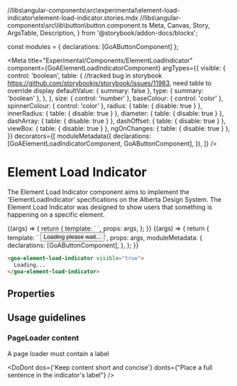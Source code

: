//libs\angular-components\src\experimental\element-load-indicator\element-load-indicator.stories.mdx
//libs\angular-components\src\lib\button\button.component.ts
  Meta,
  Canvas,
  Story,
  ArgsTable,
  Description,
} from '@storybook/addon-docs/blocks';

const modules = {
declarations: [GoAButtonComponent]
};

<Meta
  title="Experimental/Components/ElementLoadIndicator"
  component={GoAElementLoadIndicatorComponent}
  argTypes={{
    visible: {
      control: 'boolean',
      table: {
        //tracked bug in storybook https://github.com/storybookjs/storybook/issues/11983, need table to override display
        defaultValue: { summary: false },
        type: { summary: 'boolean' },
      },
    },
    size: { control: 'number' },
    baseColour: { control: 'color' },
    spinnerColour: { control: 'color' },
    radius: { table: { disable: true } },
    innerRadius: { table: { disable: true } },
    diameter: { table: { disable: true } },
    dashArray: { table: { disable: true } },
    dashOffset: { table: { disable: true } },
    viewBox: { table: { disable: true } },
    ngOnChanges: { table: { disable: true } },
  }}
  decorators={[
    moduleMetadata({
      declarations: [GoAElementLoadIndicatorComponent, GoAButtonComponent],
    }),
  ]}
/>

# Element Load Indicator

The Element Load Indicator component aims to implement the 'ElementLoadIndicator' specifications on the Alberta Design System.
The Element Load Indicator was designed to show users that something is happening on a specific element.

<Canvas>
  <Story
    name="Basic"
    height={300}
    args={{
      visible: true,
      size: '50',
      baseColour: '#c8eef9',
      spinnerColour: '#0070c4',
    }}
    parameters={{
      design: {},
    }}
  >
    {(args) => {
      return {
        template: `
        <goa-element-load-indicator [visible]="visible" [size]="size" [baseColour]="baseColour" [spinnerColour]="spinnerColour">
                </goa-element-load-indicator>`,
        props: args,
      };
    }}
  </Story>
</Canvas>

<Canvas>
  <Story
    name="ElementLoader"
    height={300}
    args={{
      visible: true,
      size: '15',
      baseColour: '#0070c4',
      spinnerColour: '#c8eef9',
    }}
    parameters={{
      design: {},
    }}
  >
    {(args) => {
      return {
        template: `
        <button goa-button>
          <div style="float: left">Loading please wait...</div>
          <div style="float: left"><goa-element-load-indicator [visible]="visible" [size]="size" [baseColour]="baseColour" [spinnerColour]="spinnerColour">
          </goa-element-load-indicator></div>
        </button>`,
        props: args,
        moduleMetadata: {
          declarations: [GoAButtonComponent],
        },
      };
    }}
  </Story>
</Canvas>

```html
<goa-element-load-indicator visible="true">
  Loading...
</goa-element-load-indicator>
```

## Properties

<Description of={GoAElementLoadIndicatorComponent} />
<ArgsTable of={GoAElementLoadIndicatorComponent} />

## Usage guidelines

### PageLoader content

A page loader must contain a label

<DoDont
  dos={'Keep content short and concise'}
  donts={"Place a full sentence in the indicator's label"}
/>
